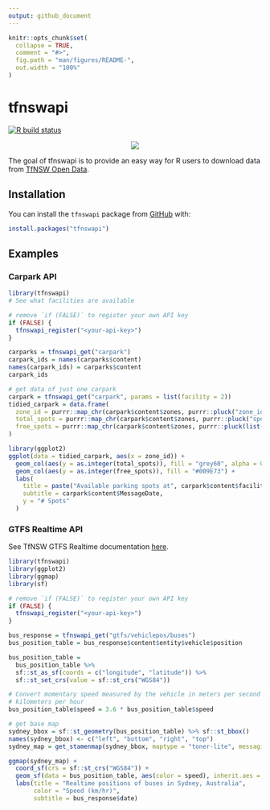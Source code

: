 ```yaml
---
output: github_document
---
```


<!-- README.md is generated from README.Rmd. Please edit that file -->

```r
knitr::opts_chunk$set(
  collapse = TRUE,
  comment = "#>",
  fig.path = "man/figures/README-",
  out.width = "100%"
)
```

# tfnswapi

<!-- badges: start -->
[![R build status](https://github.com/asiripanich/tfnswapi/workflows/R-CMD-check/badge.svg)](https://github.com/asiripanich/tfnswapi/actions)
<!-- badges: end -->

<p align="center">
  <img src="https://pbs.twimg.com/media/DadjxdeUwAA5Uxb?format=jpg&name=medium" />
</p>

The goal of tfnswapi is to provide an easy way for R users to download data from [TfNSW Open Data](https://opendata.transport.nsw.gov.au/).

## Installation

You can install the `tfnswapi` package from [GitHub](https://github.com/asiripanich/tfnswapi) with:

``` r
install.packages("tfnswapi")
```

## Examples

### Carpark API

```r
library(tfnswapi)
# See what facilities are available

# remove `if (FALSE)` to register your own API key
if (FALSE) {
  tfnswapi_register("<your-api-key>")
}

carparks = tfnswapi_get("carpark")
carpark_ids = names(carparks$content)
names(carpark_ids) = carparks$content 
carpark_ids

# get data of just one carpark
carpark = tfnswapi_get("carpark", params = list(facility = 2))
tidied_carpark = data.frame(
  zone_id = purrr::map_chr(carpark$content$zones, purrr::pluck("zone_id")),
  total_spots = purrr::map_chr(carpark$content$zones, purrr::pluck("spots")),
  free_spots = purrr::map_chr(carpark$content$zones, purrr::pluck(list("occupancy", "total")))
)

library(ggplot2)
ggplot(data = tidied_carpark, aes(x = zone_id)) +
  geom_col(aes(y = as.integer(total_spots)), fill = "grey60", alpha = 0.8) +
  geom_col(aes(y = as.integer(free_spots)), fill = "#009E73") +
  labs(
    title = paste("Available parking spots at", carpark$content$facility_name),
    subtitle = carpark$content$MessageDate,
    y = "# Spots"
  )
```
### GTFS Realtime API

See TfNSW GTFS Realtime documentation [here](https://opendata.transport.nsw.gov.au/sites/default/files/TfNSW_GTFS_Realtime_Buses_Technical_Doc.pdf).

```r
library(tfnswapi)
library(ggplot2)
library(ggmap)
library(sf)

# remove `if (FALSE)` to register your own API key
if (FALSE) {
  tfnswapi_register("<your-api-key>")
}

bus_response = tfnswapi_get("gtfs/vehiclepos/buses")
bus_position_table = bus_response$content$entity$vehicle$position

bus_position_table = 
  bus_position_table %>%
  sf::st_as_sf(coords = c("longitude", "latitude")) %>%
  sf::st_set_crs(value = sf::st_crs("WGS84"))

# Convert momentary speed measured by the vehicle in meters per second to
# kilometers per hour
bus_position_table$speed = 3.6 * bus_position_table$speed

# get base map
sydney_bbox = sf::st_geometry(bus_position_table) %>% sf::st_bbox()
names(sydney_bbox) <- c("left", "bottom", "right", "top")
sydney_map = get_stamenmap(sydney_bbox, maptype = "toner-lite", messaging = FALSE)

ggmap(sydney_map) +
  coord_sf(crs = sf::st_crs("WGS84")) +
  geom_sf(data = bus_position_table, aes(color = speed), inherit.aes = FALSE) +
  labs(title = "Realtime positions of buses in Sydney, Australia",
       color = "Speed (km/hr)",
       subtitle = bus_response$date)
```

